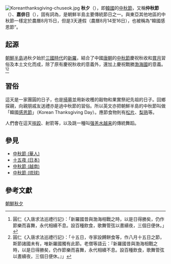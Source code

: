 {{Otheruses|中秋節}}
{{refimprove|time=2011-07-08T11:54:26+00:00}}
{{noteTA
|T=zh-hant:秋夕 (朝鮮半島);zh-hans:秋夕（朝鲜半岛）;
}}
[[File:Koreanthanksgiving-chuseok.jpg|thumb]]
'''秋夕'''（{{朝|추석|秋夕}}），即[[朝鮮_(稱謂)|韓國]]的[[中秋節|中秋節]]，又稱'''仲秋節'''（{{朝|중추절|仲秋節}}）、'''嘉俳日'''（{{朝|가배일|嘉俳日}}），固有詞為{{lang|ko|'''한가위'''}}，是朝鮮半島主要傳統節日之一。與東亞其他地區的中秋節一樣定於農曆8月15日，但是3天連假（農曆8月14至16日），也被稱為“韓國感恩節”。

==起源==
[[朝鮮半島|朝鮮半島]]過秋夕始於[[朝鮮三國時代|三國時代]]的[[新羅|新羅]]，結合了中國[[唐朝|唐朝]]的[[中秋節_(華人)|中秋節]]慶祝秋收和[[賞月|賞月]]習俗及本土文化而成，除了原有慶祝秋收的意義外，還加上慶祝戰勝[[渤海國|渤海國]]的意義。<ref>圓仁《入唐求法巡禮行記》：「新羅國昔與渤海相戰之時，以是日得勝矣，仍作節樂而喜舞，永代相續不息。設百種飲食，歌舞管弦以晝續夜，三個日便休。」</ref><ref>圓仁《入唐求法巡禮行記》：「十五日，寺家設餺餅食等，作八月十五日之節，斯節諸國未有，唯新羅國獨有此節。老僧等語云：『新羅國昔與渤海相戰之時，以是日得勝矣，仍作節樂而喜舞，永代相續不息。設百種飲食，歌舞管弦以晝續夜，三個日便休。』」</ref>

==習俗==
這天是一家團圓的日子，也是[[掃墓|掃墓]]並用新收穫的穀物和果實祭祀先祖的日子。回鄉探親，向親朋戚友送禮亦是過中秋節的習俗。所以英文亦把朝鮮半島的中秋節叫做「韓國[[感恩節|感恩節]]」（Korean Thanksgiving Day）。應節食物則有[[松片|松片]]、[[梨熟|梨熟]]等。

人們會在這天[[韓式摔跤|摔跤]]、射箭等，以及跳一種叫[[强羌水越来|强羌水越来]]的傳統舞蹈。

==參見==
*[[中秋節_(華人)|中秋節 (華人)]]
*[[十五夜_(日本)|十五夜 (日本)]]
*[[中秋節_(越南)|中秋節 (越南)]]
*[[中秋節_(琉球)|中秋節 (琉球)]]

==參考文獻==
{{reflist}}

{{汉字文化圈共同传统节日}}

[[Category:朝鮮秋夕|]]